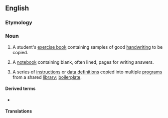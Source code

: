 ==English==

===Etymology===
{{compound|en|copy|book}}

===Noun===
{{wikipedia}}
{{en-noun}}

# A student's [[exercise book]] containing samples of good [[handwriting]] to be copied.
# {{lb|en|Quebec|_|English}} A [[notebook]] containing blank, often lined, pages for writing answers.
# {{lb|en|programming|COBOL}} A series of [[instruction]]s or [[data definition]]s copied into multiple [[program]]s from a shared [[library]]; [[boilerplate]].

====Derived terms====
* {{l|en|blot one's copybook}}

====Translations====
{{trans-see|student's exercise book|exercise book}}